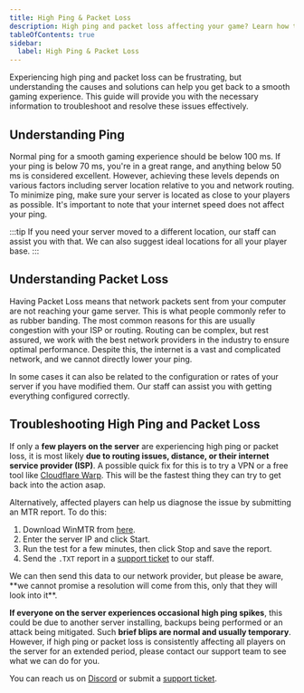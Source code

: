 ```yaml
---
title: High Ping & Packet Loss
description: High ping and packet loss affecting your game? Learn how to diagnose and resolve these issues with our comprehensive guide. 
tableOfContents: true
sidebar:
  label: High Ping & Packet Loss
---
```


Experiencing high ping and packet loss can be frustrating, but understanding the causes and solutions can help you get back to a smooth gaming experience. This guide will provide you with the necessary information to troubleshoot and resolve these issues effectively.

## Understanding Ping

Normal ping for a smooth gaming experience should be below 100 ms. If your ping is below 70 ms, you're in a great range, and anything below 50 ms is considered excellent. However, achieving these levels depends on various factors including server location relative to you and network routing. To minimize ping, make sure your server is located as close to your players as possible. It's important to note that your internet speed does not affect your ping.

:::tip
If you need your server moved to a different location, our staff can assist you with that. We can also suggest ideal locations for all your player base.
:::

## Understanding Packet Loss

Having Packet Loss means that network packets sent from your computer are not reaching your game server. This is what people commonly refer to as rubber banding. The most common reasons for this are usually congestion with your ISP or routing. Routing can be complex, but rest assured, we work with the best network providers in the industry to ensure optimal performance. Despite this, the internet is a vast and complicated network, and we cannot directly lower your ping.

In some cases it can also be related to the configuration or rates of your server if you have modified them. Our staff can assist you with getting everything configured correctly.

## Troubleshooting High Ping and Packet Loss

If only a **few players on the server** are experiencing high ping or packet loss, it is most likely **due to routing issues, distance, or their internet service provider (ISP)**. A possible quick fix for this is to try a VPN or a free tool like [Cloudflare Warp](https://one.one.one.one/). This will be the fastest thing they can try to get back into the action asap.

Alternatively, affected players can help us diagnose the issue by submitting an MTR report. To do this:
<Steps>
1. Download WinMTR from [here](https://sourceforge.net/projects/winmtr/).
2. Enter the server IP and click Start.
3. Run the test for a few minutes, then click Stop and save the report.
4. Send the `.TXT` report in a [support ticket](http://portal.gamehostbros.com/) to our staff.
</Steps>
We can then send this data to our network provider, but please be aware, **we cannot promise a resolution will come from this, only that they will look into it**.

**If everyone on the server experiences occasional high ping spikes**, this could be due to another server installing, backups being performed or an attack being mitigated. Such **brief blips are normal and usually temporary**. However, if high ping or packet loss is consistently affecting all players on the server for an extended period, please contact our support team to see what we can do for you. 

You can reach us on [Discord](https://discord.gg/FN4XgbAwzr) or submit a [support ticket](http://portal.gamehostbros.com/).